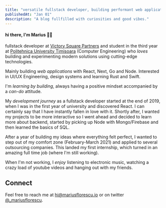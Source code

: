 ```yaml
---
title: "versatile fullstack developer, building performant web applications..."
publishedAt: "Jan 01"
description: "A blog fullfilled with curiosities and good vibes."
---
```


#### hi there, I'm Marius 👋🏽

fullstack developer at [Victory Square Partners](https://www.linkedin.com/company/victorysqpartners) and student in the third year at [Politehnica University Timisoara](https://ac.upt.ro/) (Computer Engineering) who _loves_ building and experimenting modern solutions using cutting-edge technologies.

Mainly building _web applications_ with React, Next, Go and Node. Interested in UI/UX Engineering, design systems and learning Rust and Swift.

I'm _learning by building_, always having a positive mindset accompanied by a _can-do_ attitude.

My _development journey_ as a fullstack developer started at the end of 2019, when I was in the first year of university and discovered React. I can certainly say that I have instantly fallen in love with it.
Shortly after, I wanted my projects to be more interactive so I went ahead and decided to learn more about backend, started by picking up Node with Mongo/Firebase and then learned the basics of SQL.

After a year of building my ideas where everything felt perfect, I wanted to step out of my comfort zone (February-March 2021) and applied to several outsourcing companies. This landed my first internship, which turned in an amazing full time job (where I'm still working).

When I'm not working, I _enjoy_ listening to electronic music, watching a crazy load of youtube videos and hanging out with my friends.

## Connect

Feel free to reach me at [hi@mariusflorescu.io](mailto:hi@mariusflorescu.io) or on twitter [@\_mariusflorescu](https://twitter.com/_mariusflorescu).
